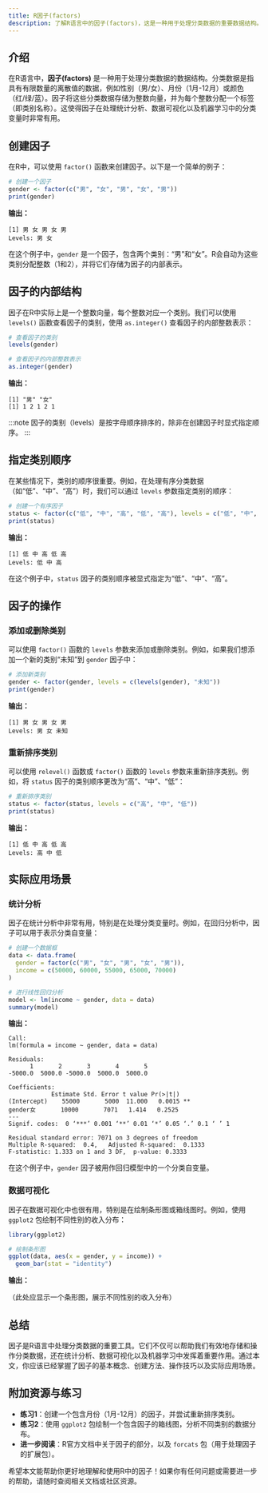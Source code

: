 ```yaml
---
title: R因子(factors)
description: 了解R语言中的因子(factors)，这是一种用于处理分类数据的重要数据结构。本文将从基础概念到实际应用，逐步讲解因子的创建、操作和使用场景。
---
```


## 介绍

在R语言中，**因子(factors)** 是一种用于处理分类数据的数据结构。分类数据是指具有有限数量的离散值的数据，例如性别（男/女）、月份（1月-12月）或颜色（红/绿/蓝）。因子将这些分类数据存储为整数向量，并为每个整数分配一个标签（即类别名称）。这使得因子在处理统计分析、数据可视化以及机器学习中的分类变量时非常有用。

## 创建因子

在R中，可以使用 `factor()` 函数来创建因子。以下是一个简单的例子：

```r
# 创建一个因子
gender <- factor(c("男", "女", "男", "女", "男"))
print(gender)
```

**输出：**

```
[1] 男 女 男 女 男
Levels: 男 女
```

在这个例子中，`gender` 是一个因子，包含两个类别：“男”和“女”。R会自动为这些类别分配整数（1和2），并将它们存储为因子的内部表示。

## 因子的内部结构

因子在R中实际上是一个整数向量，每个整数对应一个类别。我们可以使用 `levels()` 函数查看因子的类别，使用 `as.integer()` 查看因子的内部整数表示：

```r
# 查看因子的类别
levels(gender)

# 查看因子的内部整数表示
as.integer(gender)
```

**输出：**

```
[1] "男" "女"
[1] 1 2 1 2 1
```

:::note
因子的类别（levels）是按字母顺序排序的，除非在创建因子时显式指定顺序。
:::

## 指定类别顺序

在某些情况下，类别的顺序很重要。例如，在处理有序分类数据（如“低”、“中”、“高”）时，我们可以通过 `levels` 参数指定类别的顺序：

```r
# 创建一个有序因子
status <- factor(c("低", "中", "高", "低", "高"), levels = c("低", "中", "高"))
print(status)
```

**输出：**

```
[1] 低 中 高 低 高
Levels: 低 中 高
```

在这个例子中，`status` 因子的类别顺序被显式指定为“低”、“中”、“高”。

## 因子的操作

### 添加或删除类别

可以使用 `factor()` 函数的 `levels` 参数来添加或删除类别。例如，如果我们想添加一个新的类别“未知”到 `gender` 因子中：

```r
# 添加新类别
gender <- factor(gender, levels = c(levels(gender), "未知"))
print(gender)
```

**输出：**

```
[1] 男 女 男 女 男
Levels: 男 女 未知
```

### 重新排序类别

可以使用 `relevel()` 函数或 `factor()` 函数的 `levels` 参数来重新排序类别。例如，将 `status` 因子的类别顺序更改为“高”、“中”、“低”：

```r
# 重新排序类别
status <- factor(status, levels = c("高", "中", "低"))
print(status)
```

**输出：**

```
[1] 低 中 高 低 高
Levels: 高 中 低
```

## 实际应用场景

### 统计分析

因子在统计分析中非常有用，特别是在处理分类变量时。例如，在回归分析中，因子可以用于表示分类自变量：

```r
# 创建一个数据框
data <- data.frame(
  gender = factor(c("男", "女", "男", "女", "男")),
  income = c(50000, 60000, 55000, 65000, 70000)
)

# 进行线性回归分析
model <- lm(income ~ gender, data = data)
summary(model)
```

**输出：**

```
Call:
lm(formula = income ~ gender, data = data)

Residuals:
      1       2       3       4       5 
-5000.0  5000.0 -5000.0  5000.0  5000.0 

Coefficients:
            Estimate Std. Error t value Pr(>|t|)  
(Intercept)    55000       5000  11.000   0.0015 **
gender女       10000       7071   1.414   0.2525  
---
Signif. codes:  0 ‘***’ 0.001 ‘**’ 0.01 ‘*’ 0.05 ‘.’ 0.1 ‘ ’ 1

Residual standard error: 7071 on 3 degrees of freedom
Multiple R-squared:  0.4,	Adjusted R-squared:  0.1333 
F-statistic: 1.333 on 1 and 3 DF,  p-value: 0.3333
```

在这个例子中，`gender` 因子被用作回归模型中的一个分类自变量。

### 数据可视化

因子在数据可视化中也很有用，特别是在绘制条形图或箱线图时。例如，使用 `ggplot2` 包绘制不同性别的收入分布：

```r
library(ggplot2)

# 绘制条形图
ggplot(data, aes(x = gender, y = income)) +
  geom_bar(stat = "identity")
```

**输出：**

（此处应显示一个条形图，展示不同性别的收入分布）

## 总结

因子是R语言中处理分类数据的重要工具。它们不仅可以帮助我们有效地存储和操作分类数据，还在统计分析、数据可视化以及机器学习中发挥着重要作用。通过本文，你应该已经掌握了因子的基本概念、创建方法、操作技巧以及实际应用场景。

## 附加资源与练习

- **练习1**：创建一个包含月份（1月-12月）的因子，并尝试重新排序类别。
- **练习2**：使用 `ggplot2` 包绘制一个包含因子的箱线图，分析不同类别的数据分布。
- **进一步阅读**：R官方文档中关于因子的部分，以及 `forcats` 包（用于处理因子的扩展包）。

希望本文能帮助你更好地理解和使用R中的因子！如果你有任何问题或需要进一步的帮助，请随时查阅相关文档或社区资源。